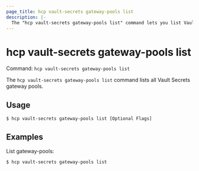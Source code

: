 ```yaml
---
page_title: hcp vault-secrets gateway-pools list
description: |-
  The "hcp vault-secrets gateway-pools list" command lets you list Vault Secrets gateway pools.
---
```


# hcp vault-secrets gateway-pools list

Command: `hcp vault-secrets gateway-pools list` 

The `hcp vault-secrets gateway-pools list` command lists all Vault Secrets
gateway pools.

## Usage

```shell-session
$ hcp vault-secrets gateway-pools list [Optional Flags]
```

## Examples

List gateway-pools:

```shell-session
$ hcp vault-secrets gateway-pools list
```

